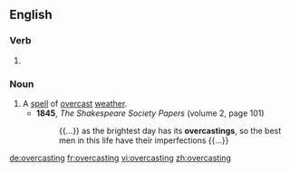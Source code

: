 ==English==

===Verb===
{{head|en|present participle}}

# {{present participle of|overcast|lang=en|nocat=1}}

===Noun===
{{en-noun}}

# A [[spell]] of [[overcast]] [[weather]].
#* '''1845''', ''The Shakespeare Society Papers'' (volume 2, page 101)
#*: {{...}} as the brightest day has its '''overcastings''', so the best men in this life have their imperfections {{...}}

[[de:overcasting]]
[[fr:overcasting]]
[[vi:overcasting]]
[[zh:overcasting]]